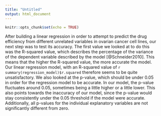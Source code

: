 ```yaml
---
title: "Untitled"
output: html_document
---
```


```r
knitr::opts_chunk$set(echo = TRUE)

```

After building a linear regression in order to attempt to predict the drug efficiency from different unrelated variables in ovarian cancer cell lines, our next step was to test its accuracy. The first value we looked at to do this was the R-squared value, which describes the percentage of the variance of the dependent variable described by the model [@Schneider2010]. This means that the higher the R-squared value, the more accurate the model. Our linear regression model, with an R-squared value of `r summary(regression_model)$r.squared` therefore seems to be quite unsatisfactory. We also looked at the p-value, which should be under 0.05 in order for the regression model to be accurate. In our model, the p-value fluctuates around 0.05, sometimes being a little higher or a little lower. This also points towards the inaccuracy of our model, since the p-value would stay consistently under the 0.05 threshold if the model were accurate. Additionally, all p-values for the individual explanatory variables are not significantly different from zero. 




